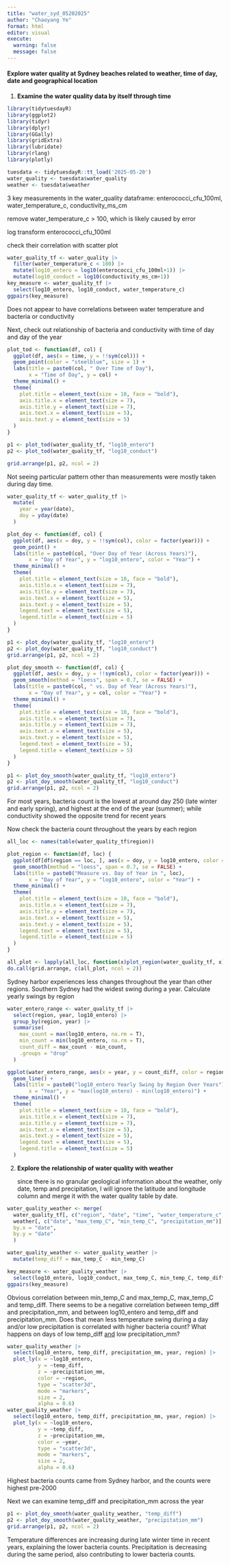 ```yaml
---
title: "water_syd_05202025"
author: "Chaoyang Ye"
format: html
editor: visual
execute:
  warning: false
  message: false
---
```


#### Explore water quality at Sydney beaches related to weather, time of day, date and geographical location

1.  **Examine the water quality data by itself through time**

```r

library(tidytuesdayR)
library(ggplot2)
library(tidyr)
library(dplyr)
library(GGally)
library(gridExtra)
library(lubridate)
library(rlang)
library(plotly)
```

```r
tuesdata <- tidytuesdayR::tt_load('2025-05-20')
water_quality <- tuesdata$water_quality
weather <- tuesdata$weather
```

3 key measurements in the water_quality dataframe: enterococci_cfu_100ml, water_temperature_c, conductivity_ms_cm

remove water_temperature_c \> 100, which is likely caused by error

log transform enterococci_cfu_100ml

check their correlation with scatter plot

```r
water_quality_tf <- water_quality |> 
  filter(water_temperature_c < 100) |>
  mutate(log10_entero = log10(enterococci_cfu_100ml+1)) |>
  mutate(log10_conduct = log10(conductivity_ms_cm+1))
key_measure <- water_quality_tf |>
  select(log10_entero, log10_conduct, water_temperature_c)
ggpairs(key_measure)
```

Does not appear to have correlations between water temperature and bacteria or conductivity

Next, check out relationship of bacteria and conductivity with time of day and day of the year

```r
plot_tod <- function(df, col) {
  ggplot(df, aes(x = time, y = !!sym(col))) +
  geom_point(color = "steelblue", size = 1) +
  labs(title = paste0(col, " Over Time of Day"),
       x = "Time of Day", y = col) +
  theme_minimal() +
  theme(
    plot.title = element_text(size = 10, face = "bold"),
    axis.title.x = element_text(size = 7),
    axis.title.y = element_text(size = 7),
    axis.text.x = element_text(size = 5),
    axis.text.y = element_text(size = 5)
  )
}

p1 <- plot_tod(water_quality_tf, "log10_entero")
p2 <- plot_tod(water_quality_tf, "log10_conduct")

grid.arrange(p1, p2, ncol = 2)
```

Not seeing particular pattern other than measurements were mostly taken during day time.

```r
water_quality_tf <- water_quality_tf |>
  mutate(
    year = year(date),
    doy = yday(date)
  )

plot_doy <- function(df, col) {
  ggplot(df, aes(x = doy, y = !!sym(col), color = factor(year))) +
  geom_point() +
  labs(title = paste0(col, "Over Day of Year (Across Years)"),
       x = "Day of Year", y = "log10_entero", color = "Year") +
  theme_minimal() +
  theme(
    plot.title = element_text(size = 10, face = "bold"),
    axis.title.x = element_text(size = 7),
    axis.title.y = element_text(size = 7),
    axis.text.x = element_text(size = 5),
    axis.text.y = element_text(size = 5),
    legend.text = element_text(size = 5),
    legend.title = element_text(size = 5)
  )
}

p1 <- plot_doy(water_quality_tf, "log10_entero")
p2 <- plot_doy(water_quality_tf, "log10_conduct")
grid.arrange(p1, p2, ncol = 2)
```

```r
plot_doy_smooth <- function(df, col) {
  ggplot(df, aes(x = doy, y = !!sym(col), color = factor(year))) +
  geom_smooth(method = "loess", span = 0.7, se = FALSE) +
  labs(title = paste0(col, " vs. Day of Year (Across Years)"),
       x = "Day of Year", y = col, color = "Year") +
  theme_minimal() +
  theme(
    plot.title = element_text(size = 10, face = "bold"),
    axis.title.x = element_text(size = 7),
    axis.title.y = element_text(size = 7),
    axis.text.x = element_text(size = 5),
    axis.text.y = element_text(size = 5),
    legend.text = element_text(size = 5),
    legend.title = element_text(size = 5)
  )
}

p1 <- plot_doy_smooth(water_quality_tf, "log10_entero")
p2 <- plot_doy_smooth(water_quality_tf, "log10_conduct")
grid.arrange(p1, p2, ncol = 2)
```

For most years, bacteria count is the lowest at around day 250 (late winter and early spring), and highest at the end of the year (summer); while conductivity showed the opposite trend for recent years

Now check the bacteria count throughout the years by each region

```r
all_loc <- names(table(water_quality_tf$region))

plot_region <- function(df, loc) {
  ggplot(df[df$region == loc, ], aes(x = doy, y = log10_entero, color = factor(year))) +
  geom_smooth(method = "loess", span = 0.7, se = FALSE) +
  labs(title = paste0("Measure vs. Day of Year in ", loc),
       x = "Day of Year", y = "log10_entero", color = "Year") +
  theme_minimal() +
  theme(
    plot.title = element_text(size = 10, face = "bold"),
    axis.title.x = element_text(size = 7),
    axis.title.y = element_text(size = 7),
    axis.text.x = element_text(size = 5),
    axis.text.y = element_text(size = 5),
    legend.text = element_text(size = 5),
    legend.title = element_text(size = 5)
  )
}

all_plot <- lapply(all_loc, function(x)plot_region(water_quality_tf, x))
do.call(grid.arrange, c(all_plot, ncol = 2))
```

Sydney harbor experiences less changes throughout the year than other regions. Southern Sydney had the widest swing during a year. Calculate yearly swings by region

```r
water_entero_range <- water_quality_tf |>
  select(region, year, log10_entero) |>
  group_by(region, year) |>
  summarise(
    max_count = max(log10_entero, na.rm = T),
    min_count = min(log10_entero, na.rm = T),
    count_diff = max_count - min_count,
    .groups = "drop"
  )

ggplot(water_entero_range, aes(x = year, y = count_diff, color = region)) +
  geom_line() +
  labs(title = paste0("log10_entero Yearly Swing by Region Over Years"),
       x = "Year", y = "max(log10_entero) - min(log10_entero)") +
  theme_minimal() +
  theme(
    plot.title = element_text(size = 10, face = "bold"),
    axis.title.x = element_text(size = 7),
    axis.title.y = element_text(size = 7),
    axis.text.x = element_text(size = 5),
    axis.text.y = element_text(size = 5),
    legend.text = element_text(size = 5),
    legend.title = element_text(size = 5)
  )
```

2.  **Explore the relationship of water quality with weather**

    since there is no granular geological information about the weather, only date, temp and precipitation, I will ignore the latitude and longitude column and merge it with the water quality table by date.

```r
water_quality_weather <- merge(
  water_quality_tf[, c("region", "date", "time", "water_temperature_c", "log10_entero", "log10_conduct", "year", "doy")], 
  weather[, c("date", "max_temp_C", "min_temp_C", "precipitation_mm")],
  by.x = "date",
  by.y = "date"
  )

water_quality_weather <- water_quality_weather |>
  mutate(temp_diff = max_temp_C - min_temp_C)

key_measure <- water_quality_weather |>
  select(log10_entero, log10_conduct, max_temp_C, min_temp_C, temp_diff, precipitation_mm)
ggpairs(key_measure)
```

Obvious correlation between min_temp_C and max_temp_C, max_temp_C and temp_diff. There seems to be a negative correlation between temp_diff and precipitation_mm, and between log10_entero and temp_diff and precipitation_mm. Does that mean less temperature swing during a day and/or low precipitation is correlated with higher bacteria count? What happens on days of low temp_diff [and]{.underline} low precipitation_mm?

```r
water_quality_weather |>
  select(log10_entero, temp_diff, precipitation_mm, year, region) |>
  plot_ly(x = ~log10_entero, 
          y = ~temp_diff, 
          z = ~precipitation_mm,
          color = ~region,
          type = "scatter3d", 
          mode = "markers", 
          size = 2, 
          alpha = 0.6)
water_quality_weather |>
  select(log10_entero, temp_diff, precipitation_mm, year, region) |>
  plot_ly(x = ~log10_entero, 
          y = ~temp_diff, 
          z = ~precipitation_mm,
          color = ~year,
          type = "scatter3d", 
          mode = "markers", 
          size = 2, 
          alpha = 0.6)
```

Highest bacteria counts came from Sydney harbor, and the counts were highest pre-2000

Next we can examine temp_diff and precipitation_mm across the year

```r
p1 <- plot_doy_smooth(water_quality_weather, "temp_diff")
p2 <- plot_doy_smooth(water_quality_weather, "precipitation_mm")
grid.arrange(p1, p2, ncol = 2)
```

Temperature differences are increasing during late winter time in recent years, explaining the lower bacteria counts. Precipitation is decreasing during the same period, also contributing to lower bacteria counts.
